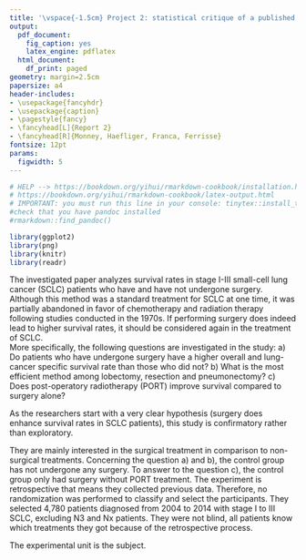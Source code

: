```yaml
---
title: '\vspace{-1.5cm} Project 2: statistical critique of a published paper'
output:
  pdf_document:
    fig_caption: yes
    latex_engine: pdflatex
  html_document:
    df_print: paged
geometry: margin=2.5cm
papersize: a4
header-includes:
- \usepackage{fancyhdr}
- \usepackage{caption}
- \pagestyle{fancy}
- \fancyhead[L]{Report 2}
- \fancyhead[R]{Monney, Haefliger, Franca, Ferrisse}
fontsize: 12pt
params:
  figwidth: 5
---
```


```r
# HELP --> https://bookdown.org/yihui/rmarkdown-cookbook/installation.html
# https://bookdown.org/yihui/rmarkdown-cookbook/latex-output.html
# IMPORTANT: you must run this line in your console: tinytex::install_tinytex()
#check that you have pandoc installed
#rmarkdown::find_pandoc()
```

```{=latex}
\thispagestyle{fancy}
```
```r
library(ggplot2)
library(png)
library(knitr)
library(readr)
```

```{=html}
<!--
1. Briefly give the biomedical background for the paper. What question/hypothesis is being investigated? 
  - What question(s) does the study address?
  - Is the study exploratory or confirmatory?
-->
```
\vspace{-1.5cm}

The investigated paper analyzes survival rates in stage I-III small-cell lung cancer (SCLC) patients who have and have not undergone surgery. Although this method was a standard treatment for SCLC at one time, it was partially abandoned in favor of chemotherapy and radiation therapy following studies conducted in the 1970s. If performing surgery does indeed lead to higher survival rates, it should be considered again in the treatment of SCLC. \
More specifically, the following questions are investigated in the study: a) Do patients who have undergone surgery have a higher overall and lung-cancer specific survival rate than those who did not? b) What is the most efficient method among lobectomy, resection and pneumonectomy? c) Does post-operatory radiotherapy (PORT) improve survival compared to surgery alone?

```{=html}
<!-- 
2. What data are collected (include how many individuals, what variables)? 
  - Is this study an experiment or an observational study (who decides who gets the treatment)?
  - What is the ‘treatment’? (Is there a treatment?) How many treatments are there?
  - Is there a control group? Is a placebo used for the control group?
  
  - What are the experimental units?
  - What is the experimental design?
  - Are data values measured or self-reported?
-->
```
```{=html}
<!-- 
3. What analyses were carried out? Are these analyses appropriate for the problem? 
  - (If controlled experiment) Is the experiment run blind? Double-blind?
  -  (If controlled experiment) Is the experiment randomized? (Is the assignment to the treatment
group or control group governed by a chance procedure, rather than by judgement or a haphazard
procedure?) 
  - What potential sources of bias are there?
  - Is the study exploratory or confirmatory?
  - Are the statistical hypotheses articulated before the study is carried out, or are they suggested
by the study?
  - How are the data analyzed? Is the analysis appropriate for the design?
-->
```

As the researchers start with a very clear hypothesis (surgery does enhance survival rates in SCLC patients), this study is confirmatory rather than exploratory.

They are mainly interested in the surgical treatment in comparison to non-surgical treatments. Concerning the question a) and b), the control group has not undergone any surgery. To answer to the question c), the control group only had surgery without PORT treatment.
The experiment is retrospective that means they collected previous data. Therefore, no randomization was performed to classify and select the participants. They selected 4,780 patients diagnosed from 2004 to 2014 with stage I to III SCLC, excluding N3 and Nx patients. They were not blind, all patients know which treatments they got because of the retrospective process. 

The experimental unit is the subject. 

```{=html}
<!-- 
4. What other analyses should have been done (or might have been done but not shown)? Explain.
  - What confounding factors may be involved?
  - Are any confounding factors controlled for?
-->
```
```{=html}
<!-- 
5. Is there any mention of power of the analyses? How would you go about trying to estimate power? 
  - Is there adequate power? Is the sample size appropriate for the stated aims?
-->
```
```{=html}
<!--
6. What conclusions do the authors draw? Are these conclusions substantiated by the results? Explain 
  - Does the study adequately address the question(s) it attempts to answer? (Can the question(s)
possibly be answered by this study?) 
  - In light of your answers to the above, does the evidence support the conclusions?
-->
```
